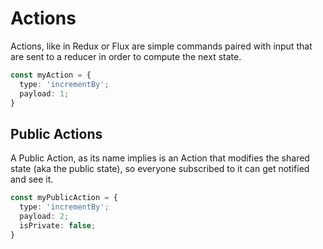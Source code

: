 # Actions

Actions, like in Redux or Flux are simple commands paired with input that are sent to a reducer in order to compute the next state.

```ts
const myAction = {
  type: 'incrementBy';
  payload: 1;
}
```

## Public Actions

A Public Action, as its name implies is an Action that modifies the shared state (aka the public state), so everyone subscribed to it can get notified and see it.

```ts
const myPublicAction = {
  type: 'incrementBy';
  payload: 2;
  isPrivate: false;
}
```
